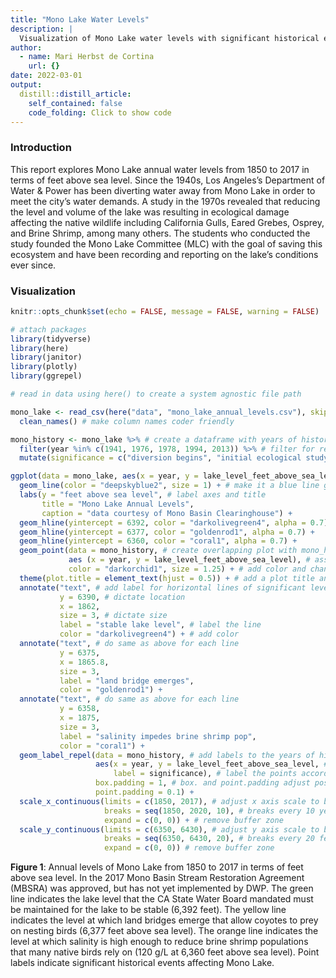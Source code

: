 ```yaml
---
title: "Mono Lake Water Levels"
description: |
  Visualization of Mono Lake water levels with significant historical events.
author:
  - name: Mari Herbst de Cortina
    url: {}
date: 2022-03-01
output:
  distill::distill_article:
    self_contained: false
    code_folding: Click to show code
---
```


### Introduction

This report explores Mono Lake annual water levels from 1850 to 2017 in terms of feet above sea level. Since the 1940s, Los Angeles's Department of Water & Power has been diverting water away from Mono Lake in order to meet the city's water demands. A study in the 1970s revealed that reducing the level and volume of the lake was resulting in ecological damage affecting the native wildlife including California Gulls, Eared Grebes, Osprey, and Brine Shrimp, among many others. The students who conducted the study founded the Mono Lake Committee (MLC) with the goal of saving this ecosystem and have been recording and reporting on the lake's conditions ever since.

### Visualization

```r
knitr::opts_chunk$set(echo = FALSE, message = FALSE, warning = FALSE)

# attach packages
library(tidyverse)
library(here)
library(janitor)
library(plotly)
library(ggrepel)
```

```r
# read in data using here() to create a system agnostic file path

mono_lake <- read_csv(here("data", "mono_lake_annual_levels.csv"), skip = 5) %>% # use skip to begin the table at a different row than row 1
  clean_names() # make column names coder friendly
```

```r
mono_history <- mono_lake %>% # create a dataframe with years of historical events
  filter(year %in% c(1941, 1976, 1978, 1994, 2013)) %>% # filter for relevant years
  mutate(significance = c("diversion begins", "initial ecological study", "MLC founded", "stability level est.", "MBSRA approved")) # add column to attribute historical significance
```

```r
ggplot(data = mono_lake, aes(x = year, y = lake_level_feet_above_sea_level)) + # create a plot using the complete mono_lake data
  geom_line(color = "deepskyblue2", size = 1) + # make it a blue line graph
  labs(y = "feet above sea level", # label axes and title
       title = "Mono Lake Annual Levels",
       caption = "data courtesy of Mono Basin Clearinghouse") +
  geom_hline(yintercept = 6392, color = "darkolivegreen4", alpha = 0.7) + # add horizontal lines for significant lake levels
  geom_hline(yintercept = 6377, color = "goldenrod1", alpha = 0.7) +
  geom_hline(yintercept = 6360, color = "coral1", alpha = 0.7) +
  geom_point(data = mono_history, # create overlapping plot with mono_history data frame
             aes (x = year, y = lake_level_feet_above_sea_level), # assign x and y variables
             color = "darkorchid1", size = 1.25) + # add color and change size of points
  theme(plot.title = element_text(hjust = 0.5)) + # add a plot title and center it
  annotate("text", # add label for horizontal lines of significant levels
           y = 6390, # dictate location
           x = 1862,
           size = 3, # dictate size
           label = "stable lake level", # label the line
           color = "darkolivegreen4") + # add color
  annotate("text", # do same as above for each line
           y = 6375,
           x = 1865.8,
           size = 3,
           label = "land bridge emerges",
           color = "goldenrod1") +
  annotate("text", # do same as above for each line
           y = 6358,
           x = 1875,
           size = 3,
           label = "salinity impedes brine shrimp pop",
           color = "coral1") +
  geom_label_repel(data = mono_history, # add labels to the years of historical significance
                   aes(x = year, y = lake_level_feet_above_sea_level, # indicate x and y variables
                       label = significance), # label the points according to the significance column
                   box.padding = 1, # box. and point.padding adjust position and size of labels
                   point.padding = 0.1) +
  scale_x_continuous(limits = c(1850, 2017), # adjust x axis scale to be from 1850 to 2020
                     breaks = seq(1850, 2020, 10), # breaks every 10 years
                     expand = c(0, 0)) + # remove buffer zone
  scale_y_continuous(limits = c(6350, 6430), # adjust y axis scale to be from 6350 to 6430
                     breaks = seq(6350, 6430, 20), # breaks every 20 feet
                     expand = c(0, 0)) # remove buffer zone
```

**Figure 1**: Annual levels of Mono Lake from 1850 to 2017 in terms of feet above sea level. In the 2017 Mono Basin Stream Restoration Agreement (MBSRA) was approved, but has not yet implemented by DWP. The green line indicates the lake level that the CA State Water Board mandated must be maintained for the lake to be stable (6,392 feet). The yellow line indicates the level at which land bridges emerge that allow coyotes to prey on nesting birds (6,377 feet above sea level). The orange line indicates the level at which salinity is high enough to reduce brine shrimp populations that many native birds rely on (120 g/L at 6,360 feet above sea level). Point labels indicate significant historical events affecting Mono Lake.